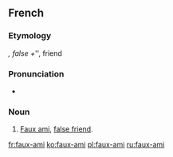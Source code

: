 {{also|faux ami}}
==French==

===Etymology===
{{l|fr|faux}}'', false + ''{{l|fr|ami}}'', friend

===Pronunciation===
* {{audio|Fr-Paris--faux-ami.ogg|Audio (Paris)|lang=fr}}

===Noun===
{{fr-noun|head=[[faux]]-[[ami]]|m}}

# [[faux ami#English|Faux ami]], [[false friend]].

[[fr:faux-ami]]
[[ko:faux-ami]]
[[pl:faux-ami]]
[[ru:faux-ami]]